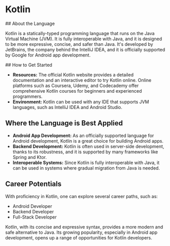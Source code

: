 # Kotlin

## About the Language

Kotlin is a statically-typed programming language that runs on the Java Virtual Machine (JVM). It is fully interoperable with Java, and it is designed to be more expressive, concise, and safer than Java. It's developed by JetBrains, the company behind the IntelliJ IDEA, and it is officially supported by Google for Android app development.

## How to Get Started

- **Resources:** The official Kotlin website provides a detailed documentation and an interactive editor to try Kotlin online. Online platforms such as Coursera, Udemy, and Codecademy offer comprehensive Kotlin courses for beginners and experienced programmers.
- **Environment:** Kotlin can be used with any IDE that supports JVM languages, such as IntelliJ IDEA and Android Studio.

## Where the Language is Best Applied

- **Android App Development:** As an officially supported language for Android development, Kotlin is a great choice for building Android apps.
- **Backend Development:** Kotlin is often used in server-side development, thanks to its robustness, and it is supported by many frameworks like Spring and Ktor.
- **Interoperable Systems:** Since Kotlin is fully interoperable with Java, it can be used in systems where gradual migration from Java is needed.

## Career Potentials

With proficiency in Kotlin, one can explore several career paths, such as:

- Android Developer
- Backend Developer
- Full-Stack Developer

Kotlin, with its concise and expressive syntax, provides a more modern and safe alternative to Java. Its growing popularity, especially in Android app development, opens up a range of opportunities for Kotlin developers.
